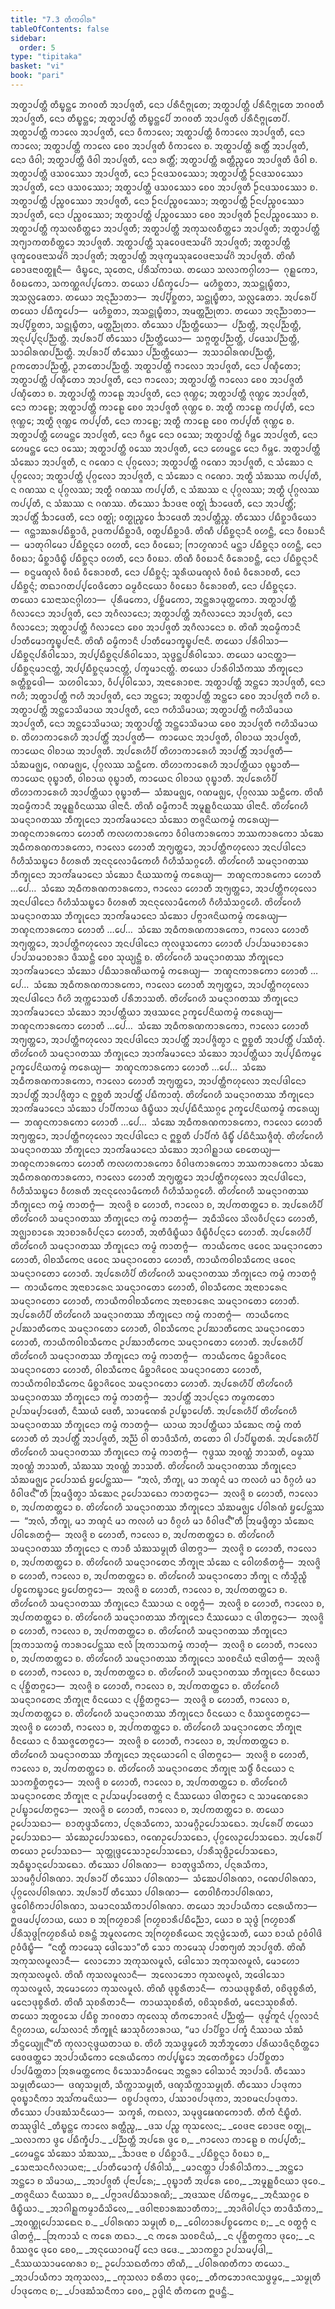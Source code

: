 ```yaml
---
title: "7.3 ᨲᩥᨠᩅᩤᩁ"
tableOfContents: false
sidebar:
  order: 5
type: "tipitaka"
basket: "vi"
book: "pari"
---
```



<DynamicBreadcrumb />

<Division number="323" book="pari">

<Paragraph number="1464" book="pari">
ᩋᨲ᩠ᨳᩣᨸᨲ᩠ᨲᩥ ᨲᩥᨭ᩠ᨮᨶ᩠ᨲᩮ ᨽᨣᩅᨲᩥ ᩋᩣᨸᨩ᩠ᨩᨲᩥ, ᨶᩮᩣ ᨸᩁᩥᨶᩥᨻ᩠ᨻᩩᨲᩮ; ᩋᨲ᩠ᨳᩣᨸᨲ᩠ᨲᩥ ᨸᩁᩥᨶᩥᨻ᩠ᨻᩩᨲᩮ ᨽᨣᩅᨲᩥ ᩋᩣᨸᨩ᩠ᨩᨲᩥ, ᨶᩮᩣ ᨲᩥᨭ᩠ᨮᨶ᩠ᨲᩮ; ᩋᨲ᩠ᨳᩣᨸᨲ᩠ᨲᩥ ᨲᩥᨭ᩠ᨮᨶ᩠ᨲᩮᨸᩥ ᨽᨣᩅᨲᩥ ᩋᩣᨸᨩ᩠ᨩᨲᩥ ᨸᩁᩥᨶᩥᨻ᩠ᨻᩩᨲᩮᨸᩥ. ᩋᨲ᩠ᨳᩣᨸᨲ᩠ᨲᩥ ᨠᩣᩃᩮ ᩋᩣᨸᨩ᩠ᨩᨲᩥ, ᨶᩮᩣ ᩅᩥᨠᩣᩃᩮ; ᩋᨲ᩠ᨳᩣᨸᨲ᩠ᨲᩥ ᩅᩥᨠᩣᩃᩮ ᩋᩣᨸᨩ᩠ᨩᨲᩥ, ᨶᩮᩣ ᨠᩣᩃᩮ; ᩋᨲ᩠ᨳᩣᨸᨲ᩠ᨲᩥ ᨠᩣᩃᩮ ᨧᩮᩅ ᩋᩣᨸᨩ᩠ᨩᨲᩥ ᩅᩥᨠᩣᩃᩮ ᨧ. ᩋᨲ᩠ᨳᩣᨸᨲ᩠ᨲᩥ ᩁᨲ᩠ᨲᩥᩴ ᩋᩣᨸᨩ᩠ᨩᨲᩥ, ᨶᩮᩣ ᨴᩥᩅᩤ; ᩋᨲ᩠ᨳᩣᨸᨲ᩠ᨲᩥ ᨴᩥᩅᩤ ᩋᩣᨸᨩ᩠ᨩᨲᩥ, ᨶᩮᩣ ᩁᨲ᩠ᨲᩥᩴ; ᩋᨲ᩠ᨳᩣᨸᨲ᩠ᨲᩥ ᩁᨲ᩠ᨲᩥᨬ᩠ᨧᩮᩅ ᩋᩣᨸᨩ᩠ᨩᨲᩥ ᨴᩥᩅᩤ ᨧ. ᩋᨲ᩠ᨳᩣᨸᨲ᩠ᨲᩥ ᨴᩈᩅᩔᩮᩣ ᩋᩣᨸᨩ᩠ᨩᨲᩥ, ᨶᩮᩣ ᩐᨶᨴᩈᩅᩔᩮᩣ; ᩋᨲ᩠ᨳᩣᨸᨲ᩠ᨲᩥ ᩐᨶᨴᩈᩅᩔᩮᩣ ᩋᩣᨸᨩ᩠ᨩᨲᩥ, ᨶᩮᩣ ᨴᩈᩅᩔᩮᩣ; ᩋᨲ᩠ᨳᩣᨸᨲ᩠ᨲᩥ ᨴᩈᩅᩔᩮᩣ ᨧᩮᩅ ᩋᩣᨸᨩ᩠ᨩᨲᩥ ᩐᨶᨴᩈᩅᩔᩮᩣ ᨧ. ᩋᨲ᩠ᨳᩣᨸᨲ᩠ᨲᩥ ᨸᨬ᩠ᨧᩅᩔᩮᩣ ᩋᩣᨸᨩ᩠ᨩᨲᩥ, ᨶᩮᩣ ᩐᨶᨸᨬ᩠ᨧᩅᩔᩮᩣ; ᩋᨲ᩠ᨳᩣᨸᨲ᩠ᨲᩥ ᩐᨶᨸᨬ᩠ᨧᩅᩔᩮᩣ ᩋᩣᨸᨩ᩠ᨩᨲᩥ, ᨶᩮᩣ ᨸᨬ᩠ᨧᩅᩔᩮᩣ; ᩋᨲ᩠ᨳᩣᨸᨲ᩠ᨲᩥ ᨸᨬ᩠ᨧᩅᩔᩮᩣ ᨧᩮᩅ ᩋᩣᨸᨩ᩠ᨩᨲᩥ ᩐᨶᨸᨬ᩠ᨧᩅᩔᩮᩣ ᨧ. ᩋᨲ᩠ᨳᩣᨸᨲ᩠ᨲᩥ ᨠᩩᩈᩃᨧᩥᨲ᩠ᨲᩮᩣ ᩋᩣᨸᨩ᩠ᨩᨲᩥ; ᩋᨲ᩠ᨳᩣᨸᨲ᩠ᨲᩥ ᩋᨠᩩᩈᩃᨧᩥᨲ᩠ᨲᩮᩣ ᩋᩣᨸᨩ᩠ᨩᨲᩥ; ᩋᨲ᩠ᨳᩣᨸᨲ᩠ᨲᩥ ᩋᨻ᩠ᨿᩣᨠᨲᨧᩥᨲ᩠ᨲᩮᩣ ᩋᩣᨸᨩ᩠ᨩᨲᩥ. ᩋᨲ᩠ᨳᩣᨸᨲ᩠ᨲᩥ ᩈᩩᨡᩅᩮᨴᨶᩣᩈᨾᩘᨣᩦ ᩋᩣᨸᨩ᩠ᨩᨲᩥ; ᩋᨲ᩠ᨳᩣᨸᨲ᩠ᨲᩥ ᨴᩩᨠ᩠ᨡᩅᩮᨴᨶᩣᩈᨾᩘᨣᩦ ᩋᩣᨸᨩ᩠ᨩᨲᩥ; ᩋᨲ᩠ᨳᩣᨸᨲ᩠ᨲᩥ ᩋᨴᩩᨠ᩠ᨡᨾᩈᩩᨡᩅᩮᨴᨶᩣᩈᨾᩘᨣᩦ ᩋᩣᨸᨩ᩠ᨩᨲᩥ. ᨲᩦᨱᩥ ᨧᩮᩣᨴᨶᩣᩅᨲ᩠ᨳᩪᨶᩥ—  ᨴᩥᨭ᩠ᨮᩮᨶ, ᩈᩩᨲᩮᨶ, ᨸᩁᩥᩈᩘᨠᩣᨿ. ᨲᨿᩮᩣ ᩈᩃᩣᨠᨣ᩠ᨣᩤᩉᩣ—  ᨣᩩᩊ᩠ᩉᨠᩮᩣ, ᩅᩥᩅᨭᨠᩮᩣ, ᩈᨠᨱ᩠ᨱᨩᨸ᩠ᨸᨠᩮᩣ. ᨲᨿᩮᩣ ᨸᨭᩥᨠ᩠ᨡᩮᨸᩣ—  ᨾᩉᩥᨧ᩠ᨨᨲᩣ, ᩋᩈᨶ᩠ᨲᩩᨭ᩠ᨮᩥᨲᩣ, ᩋᩈᩃᩖᩮᨡᨲᩣ. ᨲᨿᩮᩣ ᩋᨶᩩᨬ᩠ᨬᩣᨲᩣ—  ᩋᨸ᩠ᨸᩥᨧ᩠ᨨᨲᩣ, ᩈᨶ᩠ᨲᩩᨭ᩠ᨮᩥᨲᩣ, ᩈᩃᩖᩮᨡᨲᩣ. ᩋᨸᩁᩮᨸᩥ ᨲᨿᩮᩣ ᨸᨭᩥᨠ᩠ᨡᩮᨸᩣ—  ᨾᩉᩥᨧ᩠ᨨᨲᩣ, ᩋᩈᨶ᩠ᨲᩩᨭ᩠ᨮᩥᨲᩣ, ᩋᨾᨲ᩠ᨲᨬ᩠ᨬᩩᨲᩣ. ᨲᨿᩮᩣ ᩋᨶᩩᨬ᩠ᨬᩣᨲᩣ—  ᩋᨸ᩠ᨸᩥᨧ᩠ᨨᨲᩣ, ᩈᨶ᩠ᨲᩩᨭ᩠ᨮᩥᨲᩣ, ᨾᨲ᩠ᨲᨬ᩠ᨬᩩᨲᩣ. ᨲᩥᩔᩮᩣ ᨸᨬ᩠ᨬᨲ᩠ᨲᩥᨿᩮᩣ—  ᨸᨬ᩠ᨬᨲ᩠ᨲᩥ, ᩋᨶᩩᨸᨬ᩠ᨬᨲ᩠ᨲᩥ, ᩋᨶᩩᨸ᩠ᨸᨶ᩠ᨶᨸᨬ᩠ᨬᨲ᩠ᨲᩥ. ᩋᨸᩁᩣᨸᩥ ᨲᩥᩔᩮᩣ ᨸᨬ᩠ᨬᨲ᩠ᨲᩥᨿᩮᩣ—  ᩈᨻ᩠ᨻᨲ᩠ᨳᨸᨬ᩠ᨬᨲ᩠ᨲᩥ, ᨸᨴᩮᩈᨸᨬ᩠ᨬᨲ᩠ᨲᩥ, ᩈᩣᨵᩤᩁᨱᨸᨬ᩠ᨬᨲ᩠ᨲᩥ. ᩋᨸᩁᩣᨸᩥ ᨲᩥᩔᩮᩣ ᨸᨬ᩠ᨬᨲ᩠ᨲᩥᨿᩮᩣ—  ᩋᩈᩣᨵᩤᩁᨱᨸᨬ᩠ᨬᨲ᩠ᨲᩥ, ᩑᨠᨲᩮᩣᨸᨬ᩠ᨬᨲ᩠ᨲᩥ, ᩏᨽᨲᩮᩣᨸᨬ᩠ᨬᨲ᩠ᨲᩥ.
</Paragraph>

<Paragraph number="1465" book="pari">
ᩋᨲ᩠ᨳᩣᨸᨲ᩠ᨲᩥ ᨻᩣᩃᩮᩣ ᩋᩣᨸᨩ᩠ᨩᨲᩥ, ᨶᩮᩣ ᨸᨱ᩠ᨯᩥᨲᩮᩣ; ᩋᨲ᩠ᨳᩣᨸᨲ᩠ᨲᩥ ᨸᨱ᩠ᨯᩥᨲᩮᩣ ᩋᩣᨸᨩ᩠ᨩᨲᩥ, ᨶᩮᩣ ᨻᩣᩃᩮᩣ; ᩋᨲ᩠ᨳᩣᨸᨲ᩠ᨲᩥ ᨻᩣᩃᩮᩣ ᨧᩮᩅ ᩋᩣᨸᨩ᩠ᨩᨲᩥ ᨸᨱ᩠ᨯᩥᨲᩮᩣ ᨧ. ᩋᨲ᩠ᨳᩣᨸᨲ᩠ᨲᩥ ᨠᩣᩊᩮ ᩋᩣᨸᨩ᩠ᨩᨲᩥ, ᨶᩮᩣ ᨩᩩᨱ᩠ᩉᩮ; ᩋᨲ᩠ᨳᩣᨸᨲ᩠ᨲᩥ ᨩᩩᨱ᩠ᩉᩮ ᩋᩣᨸᨩ᩠ᨩᨲᩥ, ᨶᩮᩣ ᨠᩣᩊᩮ; ᩋᨲ᩠ᨳᩣᨸᨲ᩠ᨲᩥ ᨠᩣᩊᩮ ᨧᩮᩅ ᩋᩣᨸᨩ᩠ᨩᨲᩥ ᨩᩩᨱ᩠ᩉᩮ ᨧ. ᩋᨲ᩠ᨳᩥ ᨠᩣᩊᩮ ᨠᨸ᩠ᨸᨲᩥ, ᨶᩮᩣ ᨩᩩᨱ᩠ᩉᩮ; ᩋᨲ᩠ᨳᩥ ᨩᩩᨱ᩠ᩉᩮ ᨠᨸ᩠ᨸᨲᩥ, ᨶᩮᩣ ᨠᩣᩊᩮ; ᩋᨲ᩠ᨳᩥ ᨠᩣᩊᩮ ᨧᩮᩅ ᨠᨸ᩠ᨸᨲᩥ ᨩᩩᨱ᩠ᩉᩮ ᨧ. ᩋᨲ᩠ᨳᩣᨸᨲ᩠ᨲᩥ ᩉᩮᨾᨶ᩠ᨲᩮ ᩋᩣᨸᨩ᩠ᨩᨲᩥ, ᨶᩮᩣ ᨣᩥᨾ᩠ᩉᩮ ᨶᩮᩣ ᩅᩔᩮ; ᩋᨲ᩠ᨳᩣᨸᨲ᩠ᨲᩥ ᨣᩥᨾ᩠ᩉᩮ ᩋᩣᨸᨩ᩠ᨩᨲᩥ, ᨶᩮᩣ ᩉᩮᨾᨶ᩠ᨲᩮ ᨶᩮᩣ ᩅᩔᩮ; ᩋᨲ᩠ᨳᩣᨸᨲ᩠ᨲᩥ ᩅᩔᩮ ᩋᩣᨸᨩ᩠ᨩᨲᩥ, ᨶᩮᩣ ᩉᩮᨾᨶ᩠ᨲᩮ ᨶᩮᩣ ᨣᩥᨾ᩠ᩉᩮ. ᩋᨲ᩠ᨳᩣᨸᨲ᩠ᨲᩥ ᩈᩴᨥᩮᩣ ᩋᩣᨸᨩ᩠ᨩᨲᩥ, ᨶ ᨣᨱᩮᩣ ᨶ ᨸᩩᨣ᩠ᨣᩃᩮᩣ; ᩋᨲ᩠ᨳᩣᨸᨲ᩠ᨲᩥ ᨣᨱᩮᩣ ᩋᩣᨸᨩ᩠ᨩᨲᩥ, ᨶ ᩈᩴᨥᩮᩣ ᨶ ᨸᩩᨣ᩠ᨣᩃᩮᩣ; ᩋᨲ᩠ᨳᩣᨸᨲ᩠ᨲᩥ ᨸᩩᨣ᩠ᨣᩃᩮᩣ ᩋᩣᨸᨩ᩠ᨩᨲᩥ, ᨶ ᩈᩴᨥᩮᩣ ᨶ ᨣᨱᩮᩣ. ᩋᨲ᩠ᨳᩥ ᩈᩴᨥᩔ ᨠᨸ᩠ᨸᨲᩥ, ᨶ ᨣᨱᩔ ᨶ ᨸᩩᨣ᩠ᨣᩃᩔ; ᩋᨲ᩠ᨳᩥ ᨣᨱᩔ ᨠᨸ᩠ᨸᨲᩥ, ᨶ ᩈᩴᨥᩔ ᨶ ᨸᩩᨣ᩠ᨣᩃᩔ; ᩋᨲ᩠ᨳᩥ ᨸᩩᨣ᩠ᨣᩃᩔ ᨠᨸ᩠ᨸᨲᩥ, ᨶ ᩈᩴᨥᩔ ᨶ ᨣᨱᩔ. ᨲᩥᩔᩮᩣ ᨨᩣᨴᨶᩣ ᩅᨲ᩠ᨳᩩᩴ ᨨᩣᨴᩮᨲᩥ, ᨶᩮᩣ ᩋᩣᨸᨲ᩠ᨲᩥᩴ; ᩋᩣᨸᨲ᩠ᨲᩥᩴ ᨨᩣᨴᩮᨲᩥ, ᨶᩮᩣ ᩅᨲ᩠ᨳᩩᩴ; ᩅᨲ᩠ᨳᩩᨬ᩠ᨧᩮᩅ ᨨᩣᨴᩮᨲᩥ ᩋᩣᨸᨲ᩠ᨲᩥᨬ᩠ᨧ. ᨲᩥᩔᩮᩣ ᨸᨭᩥᨧ᩠ᨨᩣᨴᩥᨿᩮᩣ—  ᨩᨶ᩠ᨲᩣᨥᩁᨸᨭᩥᨧ᩠ᨨᩣᨴᩥ, ᩏᨴᨠᨸᨭᩥᨧ᩠ᨨᩣᨴᩥ, ᩅᨲ᩠ᨳᨸᨭᩥᨧ᩠ᨨᩣᨴᩥ. ᨲᩦᨱᩥ ᨸᨭᩥᨧ᩠ᨨᨶ᩠ᨶᩣᨶᩥ ᩅᩉᨶ᩠ᨲᩥ, ᨶᩮᩣ ᩅᩥᩅᨭᩣᨶᩥ—  ᨾᩣᨲᩩᨣᩤᨾᩮᩣ ᨸᨭᩥᨧ᩠ᨨᨶ᩠ᨶᩮᩣ ᩅᩉᨲᩥ, ᨶᩮᩣ ᩅᩥᩅᨭᩮᩣ; ᨻᩕᩣᩉ᩠ᨾᨱᩣᨶᩴ ᨾᨶ᩠ᨲᩣ ᨸᨭᩥᨧ᩠ᨨᨶ᩠ᨶᩣ ᩅᩉᨶ᩠ᨲᩥ, ᨶᩮᩣ ᩅᩥᩅᨭᩣ; ᨾᩥᨧ᩠ᨨᩣᨴᩥᨭ᩠ᨮᩥ ᨸᨭᩥᨧ᩠ᨨᨶ᩠ᨶᩣ ᩅᩉᨲᩥ, ᨶᩮᩣ ᩅᩥᩅᨭᩣ. ᨲᩦᨱᩥ ᩅᩥᩅᨭᩣᨶᩥ ᩅᩥᩁᩮᩣᨧᨶ᩠ᨲᩥ, ᨶᩮᩣ ᨸᨭᩥᨧ᩠ᨨᨶ᩠ᨶᩣᨶᩥ—  ᨧᨶ᩠ᨴᨾᨱ᩠ᨯᩃᩴ ᩅᩥᩅᨭᩴ ᩅᩥᩁᩮᩣᨧᨲᩥ, ᨶᩮᩣ ᨸᨭᩥᨧ᩠ᨨᨶ᩠ᨶᩴ; ᩈᩪᩁᩥᨿᨾᨱ᩠ᨯᩃᩴ ᩅᩥᩅᨭᩴ ᩅᩥᩁᩮᩣᨧᨲᩥ, ᨶᩮᩣ ᨸᨭᩥᨧ᩠ᨨᨶ᩠ᨶᩴ; ᨲᨳᩣᨣᨲᨸ᩠ᨸᩅᩮᨴᩥᨲᩮᩣ ᨵᨾ᩠ᨾᩅᩥᨶᨿᩮᩣ ᩅᩥᩅᨭᩮᩣ ᩅᩥᩁᩮᩣᨧᨲᩥ, ᨶᩮᩣ ᨸᨭᩥᨧ᩠ᨨᨶ᩠ᨶᩮᩣ. ᨲᨿᩮᩣ ᩈᩮᨶᩣᩈᨶᨣ᩠ᨣᩤᩉᩣ—  ᨸᩩᩁᩥᨾᨠᩮᩣ, ᨸᨧ᩠ᨨᩥᨾᨠᩮᩣ, ᩋᨶ᩠ᨲᩁᩣᨾᩩᨲ᩠ᨲᨠᩮᩣ. ᩋᨲ᩠ᨳᩣᨸᨲ᩠ᨲᩥ ᨣᩥᩃᩣᨶᩮᩣ ᩋᩣᨸᨩ᩠ᨩᨲᩥ, ᨶᩮᩣ ᩋᨣᩥᩃᩣᨶᩮᩣ; ᩋᨲ᩠ᨳᩣᨸᨲ᩠ᨲᩥ ᩋᨣᩥᩃᩣᨶᩮᩣ ᩋᩣᨸᨩ᩠ᨩᨲᩥ, ᨶᩮᩣ ᨣᩥᩃᩣᨶᩮᩣ; ᩋᨲ᩠ᨳᩣᨸᨲ᩠ᨲᩥ ᨣᩥᩃᩣᨶᩮᩣ ᨧᩮᩅ ᩋᩣᨸᨩ᩠ᨩᨲᩥ ᩋᨣᩥᩃᩣᨶᩮᩣ ᨧ.
</Paragraph>

<Paragraph number="1466" book="pari">
ᨲᩦᨱᩥ ᩋᨵᨾ᩠ᨾᩥᨠᩣᨶᩥ ᨸᩣᨲᩥᨾᩮᩣᨠ᩠ᨡᨭ᩠ᨮᨸᨶᩣᨶᩥ. ᨲᩦᨱᩥ ᨵᨾ᩠ᨾᩥᨠᩣᨶᩥ ᨸᩣᨲᩥᨾᩮᩣᨠ᩠ᨡᨭ᩠ᨮᨸᨶᩣᨶᩥ. ᨲᨿᩮᩣ ᨸᩁᩥᩅᩤᩈᩣ—  ᨸᨭᩥᨧ᩠ᨨᨶ᩠ᨶᨸᩁᩥᩅᩤᩈᩮᩣ, ᩋᨸ᩠ᨸᨭᩥᨧ᩠ᨨᨶ᩠ᨶᨸᩁᩥᩅᩤᩈᩮᩣ, ᩈᩩᨴ᩠ᨵᨶ᩠ᨲᨸᩁᩥᩅᩤᩈᩮᩣ. ᨲᨿᩮᩣ ᨾᩣᨶᨲ᩠ᨲᩣ—  ᨸᨭᩥᨧ᩠ᨨᨶ᩠ᨶᨾᩣᨶᨲ᩠ᨲᩴ, ᩋᨸ᩠ᨸᨭᩥᨧ᩠ᨨᨶ᩠ᨶᨾᩣᨶᨲ᩠ᨲᩴ, ᨸᨠ᩠ᨡᨾᩣᨶᨲ᩠ᨲᩴ. ᨲᨿᩮᩣ ᨸᩣᩁᩥᩅᩤᩈᩥᨠᩔ ᨽᩥᨠ᩠ᨡᩩᨶᩮᩣ ᩁᨲ᩠ᨲᩥᨧ᩠ᨨᩮᨴᩤ—  ᩈᩉᩅᩤᩈᩮᩣ, ᩅᩥᨸ᩠ᨸᩅᩤᩈᩮᩣ, ᩋᨶᩣᩁᩮᩣᨧᨶᩣ. ᩋᨲ᩠ᨳᩣᨸᨲ᩠ᨲᩥ ᩋᨶ᩠ᨲᩮᩣ ᩋᩣᨸᨩ᩠ᨩᨲᩥ, ᨶᩮᩣ ᨻᩉᩥ; ᩋᨲ᩠ᨳᩣᨸᨲ᩠ᨲᩥ ᨻᩉᩥ ᩋᩣᨸᨩ᩠ᨩᨲᩥ, ᨶᩮᩣ ᩋᨶ᩠ᨲᩮᩣ; ᩋᨲ᩠ᨳᩣᨸᨲ᩠ᨲᩥ ᩋᨶ᩠ᨲᩮᩣ ᨧᩮᩅ ᩋᩣᨸᨩ᩠ᨩᨲᩥ ᨻᩉᩥ ᨧ. ᩋᨲ᩠ᨳᩣᨸᨲ᩠ᨲᩥ ᩋᨶ᩠ᨲᩮᩣᩈᩦᨾᩣᨿ ᩋᩣᨸᨩ᩠ᨩᨲᩥ, ᨶᩮᩣ ᨻᩉᩥᩈᩦᨾᩣᨿ; ᩋᨲ᩠ᨳᩣᨸᨲ᩠ᨲᩥ ᨻᩉᩥᩈᩦᨾᩣᨿ ᩋᩣᨸᨩ᩠ᨩᨲᩥ, ᨶᩮᩣ ᩋᨶ᩠ᨲᩮᩣᩈᩦᨾᩣᨿ; ᩋᨲ᩠ᨳᩣᨸᨲ᩠ᨲᩥ ᩋᨶ᩠ᨲᩮᩣᩈᩦᨾᩣᨿ ᨧᩮᩅ ᩋᩣᨸᨩ᩠ᨩᨲᩥ ᨻᩉᩥᩈᩦᨾᩣᨿ ᨧ. ᨲᩦᩉᩣᨠᩣᩁᩮᩉᩥ ᩋᩣᨸᨲ᩠ᨲᩥᩴ ᩋᩣᨸᨩ᩠ᨩᨲᩥ—  ᨠᩣᨿᩮᨶ ᩋᩣᨸᨩ᩠ᨩᨲᩥ, ᩅᩤᨧᩣᨿ ᩋᩣᨸᨩ᩠ᨩᨲᩥ, ᨠᩣᨿᩮᨶ ᩅᩤᨧᩣᨿ ᩋᩣᨸᨩ᩠ᨩᨲᩥ. ᩋᨸᩁᩮᩉᩥᨸᩥ ᨲᩦᩉᩣᨠᩣᩁᩮᩉᩥ ᩋᩣᨸᨲ᩠ᨲᩥᩴ ᩋᩣᨸᨩ᩠ᨩᨲᩥ—  ᩈᩴᨥᨾᨩ᩠ᨫᩮ, ᨣᨱᨾᨩ᩠ᨫᩮ, ᨸᩩᨣ᩠ᨣᩃᩔ ᩈᨶ᩠ᨲᩥᨠᩮ. ᨲᩦᩉᩣᨠᩣᩁᩮᩉᩥ ᩋᩣᨸᨲ᩠ᨲᩥᨿᩣ ᩅᩩᨭ᩠ᨮᩣᨲᩥ—  ᨠᩣᨿᩮᨶ ᩅᩩᨭ᩠ᨮᩣᨲᩥ, ᩅᩤᨧᩣᨿ ᩅᩩᨭ᩠ᨮᩣᨲᩥ, ᨠᩣᨿᩮᨶ ᩅᩤᨧᩣᨿ ᩅᩩᨭ᩠ᨮᩣᨲᩥ. ᩋᨸᩁᩮᩉᩥᨸᩥ ᨲᩦᩉᩣᨠᩣᩁᩮᩉᩥ ᩋᩣᨸᨲ᩠ᨲᩥᨿᩣ ᩅᩩᨭ᩠ᨮᩣᨲᩥ—  ᩈᩴᨥᨾᨩ᩠ᨫᩮ, ᨣᨱᨾᨩ᩠ᨫᩮ, ᨸᩩᨣ᩠ᨣᩃᩔ ᩈᨶ᩠ᨲᩥᨠᩮ. ᨲᩦᨱᩥ ᩋᨵᨾ᩠ᨾᩥᨠᩣᨶᩥ ᩋᨾᩪᩊ᩠ᩉᩅᩥᨶᨿᩔ ᨴᩤᨶᩣᨶᩥ. ᨲᩦᨱᩥ ᨵᨾ᩠ᨾᩥᨠᩣᨶᩥ ᩋᨾᩪᩊ᩠ᩉᩅᩥᨶᨿᩔ ᨴᩤᨶᩣᨶᩥ.
</Paragraph>

<Paragraph number="1467" book="pari">
ᨲᩦᩉᩘᨣᩮᩉᩥ ᩈᨾᨶ᩠ᨶᩣᨣᨲᩔ ᨽᩥᨠ᩠ᨡᩩᨶᩮᩣ ᩋᩣᨠᩘᨡᨾᩣᨶᩮᩣ ᩈᩴᨥᩮᩣ ᨲᨩ᩠ᨩᨶᩦᨿᨠᨾ᩠ᨾᩴ ᨠᩁᩮᨿ᩠ᨿ—  ᨽᨱ᩠ᨯᨶᨠᩣᩁᨠᩮᩣ ᩉᩮᩣᨲᩥ ᨠᩃᩉᨠᩣᩁᨠᩮᩣ ᩅᩥᩅᩤᨴᨠᩣᩁᨠᩮᩣ ᨽᩔᨠᩣᩁᨠᩮᩣ ᩈᩴᨥᩮ ᩋᨵᩥᨠᩁᨱᨠᩣᩁᨠᩮᩣ, ᨻᩣᩃᩮᩣ ᩉᩮᩣᨲᩥ ᩋᨻ᩠ᨿᨲ᩠ᨲᩮᩣ, ᩋᩣᨸᨲ᩠ᨲᩥᨻᩉᩩᩃᩮᩣ ᩋᨶᨸᨴᩤᨶᩮᩣ ᨣᩥᩉᩥᩈᩴᩈᨭ᩠ᨮᩮᩣ ᩅᩥᩉᩁᨲᩥ ᩋᨶᨶᩩᩃᩮᩣᨾᩥᨠᩮᩉᩥ ᨣᩥᩉᩥᩈᩴᩈᨣ᩠ᨣᩮᩉᩥ. ᨲᩦᩉᩘᨣᩮᩉᩥ ᩈᨾᨶ᩠ᨶᩣᨣᨲᩔ ᨽᩥᨠ᩠ᨡᩩᨶᩮᩣ ᩋᩣᨠᩘᨡᨾᩣᨶᩮᩣ ᩈᩴᨥᩮᩣ ᨶᩥᨿᩔᨠᨾ᩠ᨾᩴ ᨠᩁᩮᨿ᩠ᨿ—  ᨽᨱ᩠ᨯᨶᨠᩣᩁᨠᩮᩣ ᩉᩮᩣᨲᩥ …ᨸᩮ…  ᩈᩴᨥᩮ ᩋᨵᩥᨠᩁᨱᨠᩣᩁᨠᩮᩣ, ᨻᩣᩃᩮᩣ ᩉᩮᩣᨲᩥ ᩋᨻ᩠ᨿᨲ᩠ᨲᩮᩣ, ᩋᩣᨸᨲ᩠ᨲᩥᨻᩉᩩᩃᩮᩣ ᩋᨶᨸᨴᩤᨶᩮᩣ ᨣᩥᩉᩥᩈᩴᩈᨭ᩠ᨮᩮᩣ ᩅᩥᩉᩁᨲᩥ ᩋᨶᨶᩩᩃᩮᩣᨾᩥᨠᩮᩉᩥ ᨣᩥᩉᩥᩈᩴᩈᨣ᩠ᨣᩮᩉᩥ. ᨲᩦᩉᩘᨣᩮᩉᩥ ᩈᨾᨶ᩠ᨶᩣᨣᨲᩔ ᨽᩥᨠ᩠ᨡᩩᨶᩮᩣ ᩋᩣᨠᩘᨡᨾᩣᨶᩮᩣ ᩈᩴᨥᩮᩣ ᨸᨻ᩠ᨻᩣᨩᨶᩦᨿᨠᨾ᩠ᨾᩴ ᨠᩁᩮᨿ᩠ᨿ—  ᨽᨱ᩠ᨯᨶᨠᩣᩁᨠᩮᩣ ᩉᩮᩣᨲᩥ …ᨸᩮ…  ᩈᩴᨥᩮ ᩋᨵᩥᨠᩁᨱᨠᩣᩁᨠᩮᩣ, ᨻᩣᩃᩮᩣ ᩉᩮᩣᨲᩥ ᩋᨻ᩠ᨿᨲ᩠ᨲᩮᩣ, ᩋᩣᨸᨲ᩠ᨲᩥᨻᩉᩩᩃᩮᩣ ᩋᨶᨸᨴᩤᨶᩮᩣ ᨠᩩᩃᨴᩪᩈᨠᩮᩣ ᩉᩮᩣᨲᩥ ᨸᩣᨸᩈᨾᩣᨧᩣᩁᩮᩣ ᨸᩣᨸᩈᨾᩣᨧᩣᩁᩣ ᨴᩥᩔᨶ᩠ᨲᩥ ᨧᩮᩅ ᩈᩩᨿ᩠ᨿᨶ᩠ᨲᩥ ᨧ. ᨲᩦᩉᩘᨣᩮᩉᩥ ᩈᨾᨶ᩠ᨶᩣᨣᨲᩔ ᨽᩥᨠ᩠ᨡᩩᨶᩮᩣ ᩋᩣᨠᩘᨡᨾᩣᨶᩮᩣ ᩈᩴᨥᩮᩣ ᨸᨭᩥᩈᩣᩁᨱᩦᨿᨠᨾ᩠ᨾᩴ ᨠᩁᩮᨿ᩠ᨿ—  ᨽᨱ᩠ᨯᨶᨠᩣᩁᨠᩮᩣ ᩉᩮᩣᨲᩥ …ᨸᩮ…  ᩈᩴᨥᩮ ᩋᨵᩥᨠᩁᨱᨠᩣᩁᨠᩮᩣ, ᨻᩣᩃᩮᩣ ᩉᩮᩣᨲᩥ ᩋᨻ᩠ᨿᨲ᩠ᨲᩮᩣ, ᩋᩣᨸᨲ᩠ᨲᩥᨻᩉᩩᩃᩮᩣ ᩋᨶᨸᨴᩤᨶᩮᩣ ᨣᩥᩉᩦ ᩋᨠ᩠ᨠᩮᩣᩈᨲᩥ ᨸᩁᩥᨽᩣᩈᨲᩥ. ᨲᩦᩉᩘᨣᩮᩉᩥ ᩈᨾᨶ᩠ᨶᩣᨣᨲᩔ ᨽᩥᨠ᩠ᨡᩩᨶᩮᩣ ᩋᩣᨠᩘᨡᨾᩣᨶᩮᩣ ᩈᩴᨥᩮᩣ ᩋᩣᨸᨲ᩠ᨲᩥᨿᩣ ᩋᨴᩔᨶᩮ ᩏᨠ᩠ᨡᩮᨸᨶᩦᨿᨠᨾ᩠ᨾᩴ ᨠᩁᩮᨿ᩠ᨿ—  ᨽᨱ᩠ᨯᨶᨠᩣᩁᨠᩮᩣ ᩉᩮᩣᨲᩥ …ᨸᩮ…  ᩈᩴᨥᩮ ᩋᨵᩥᨠᩁᨱᨠᩣᩁᨠᩮᩣ, ᨻᩣᩃᩮᩣ ᩉᩮᩣᨲᩥ ᩋᨻ᩠ᨿᨲ᩠ᨲᩮᩣ, ᩋᩣᨸᨲ᩠ᨲᩥᨻᩉᩩᩃᩮᩣ ᩋᨶᨸᨴᩤᨶᩮᩣ ᩋᩣᨸᨲ᩠ᨲᩥᩴ ᩋᩣᨸᨩ᩠ᨩᩥᨲ᩠ᩅᩣ ᨶ ᩍᨧ᩠ᨨᨲᩥ ᩋᩣᨸᨲ᩠ᨲᩥᩴ ᨸᩔᩥᨲᩩᩴ. ᨲᩦᩉᩘᨣᩮᩉᩥ ᩈᨾᨶ᩠ᨶᩣᨣᨲᩔ ᨽᩥᨠ᩠ᨡᩩᨶᩮᩣ ᩋᩣᨠᩘᨡᨾᩣᨶᩮᩣ ᩈᩴᨥᩮᩣ ᩋᩣᨸᨲ᩠ᨲᩥᨿᩣ ᩋᨸ᩠ᨸᨭᩥᨠᨾ᩠ᨾᩮ ᩏᨠ᩠ᨡᩮᨸᨶᩦᨿᨠᨾ᩠ᨾᩴ ᨠᩁᩮᨿ᩠ᨿ—  ᨽᨱ᩠ᨯᨶᨠᩣᩁᨠᩮᩣ ᩉᩮᩣᨲᩥ …ᨸᩮ…  ᩈᩴᨥᩮ ᩋᨵᩥᨠᩁᨱᨠᩣᩁᨠᩮᩣ, ᨻᩣᩃᩮᩣ ᩉᩮᩣᨲᩥ ᩋᨻ᩠ᨿᨲ᩠ᨲᩮᩣ, ᩋᩣᨸᨲ᩠ᨲᩥᨻᩉᩩᩃᩮᩣ ᩋᨶᨸᨴᩤᨶᩮᩣ ᩋᩣᨸᨲ᩠ᨲᩥᩴ ᩋᩣᨸᨩ᩠ᨩᩥᨲ᩠ᩅᩣ ᨶ ᩍᨧ᩠ᨨᨲᩥ ᩋᩣᨸᨲ᩠ᨲᩥᩴ ᨸᨭᩥᨠᩣᨲᩩᩴ. ᨲᩦᩉᩘᨣᩮᩉᩥ ᩈᨾᨶ᩠ᨶᩣᨣᨲᩔ ᨽᩥᨠ᩠ᨡᩩᨶᩮᩣ ᩋᩣᨠᩘᨡᨾᩣᨶᩮᩣ ᩈᩴᨥᩮᩣ ᨸᩣᨸᩥᨠᩣᨿ ᨴᩥᨭ᩠ᨮᩥᨿᩣ ᩋᨸ᩠ᨸᨭᩥᨶᩥᩔᨣ᩠ᨣᩮ ᩏᨠ᩠ᨡᩮᨸᨶᩦᨿᨠᨾ᩠ᨾᩴ ᨠᩁᩮᨿ᩠ᨿ—  ᨽᨱ᩠ᨯᨶᨠᩣᩁᨠᩮᩣ ᩉᩮᩣᨲᩥ …ᨸᩮ…  ᩈᩴᨥᩮ ᩋᨵᩥᨠᩁᨱᨠᩣᩁᨠᩮᩣ, ᨻᩣᩃᩮᩣ ᩉᩮᩣᨲᩥ ᩋᨻ᩠ᨿᨲ᩠ᨲᩮᩣ, ᩋᩣᨸᨲ᩠ᨲᩥᨻᩉᩩᩃᩮᩣ ᩋᨶᨸᨴᩤᨶᩮᩣ ᨶ ᩍᨧ᩠ᨨᨲᩥ ᨸᩣᨸᩥᨠᩴ ᨴᩥᨭ᩠ᨮᩥᩴ ᨸᨭᩥᨶᩥᩔᨩ᩠ᨩᩥᨲᩩᩴ.
</Paragraph>

<Paragraph number="1468" book="pari">
ᨲᩦᩉᩘᨣᩮᩉᩥ ᩈᨾᨶ᩠ᨶᩣᨣᨲᩔ ᨽᩥᨠ᩠ᨡᩩᨶᩮᩣ ᩋᩣᨠᩘᨡᨾᩣᨶᩮᩣ ᩈᩴᨥᩮᩣ ᩋᩣᨣᩤᩊ᩠ᩉᩣᨿ ᨧᩮᨲᩮᨿ᩠ᨿ—  ᨽᨱ᩠ᨯᨶᨠᩣᩁᨠᩮᩣ ᩉᩮᩣᨲᩥ ᨠᩃᩉᨠᩣᩁᨠᩮᩣ ᩅᩥᩅᩤᨴᨠᩣᩁᨠᩮᩣ ᨽᩔᨠᩣᩁᨠᩮᩣ ᩈᩴᨥᩮ ᩋᨵᩥᨠᩁᨱᨠᩣᩁᨠᩮᩣ, ᨻᩣᩃᩮᩣ ᩉᩮᩣᨲᩥ ᩋᨻ᩠ᨿᨲ᩠ᨲᩮᩣ ᩋᩣᨸᨲ᩠ᨲᩥᨻᩉᩩᩃᩮᩣ ᩋᨶᨸᨴᩤᨶᩮᩣ, ᨣᩥᩉᩥᩈᩴᩈᨭ᩠ᨮᩮᩣ ᩅᩥᩉᩁᨲᩥ ᩋᨶᨶᩩᩃᩮᩣᨾᩥᨠᩮᩉᩥ ᨣᩥᩉᩥᩈᩴᩈᨣ᩠ᨣᩮᩉᩥ. ᨲᩦᩉᩘᨣᩮᩉᩥ ᩈᨾᨶ᩠ᨶᩣᨣᨲᩔ ᨽᩥᨠ᩠ᨡᩩᨶᩮᩣ ᨠᨾ᩠ᨾᩴ ᨠᩣᨲᨻ᩠ᨻᩴ—  ᩋᩃᨩ᩠ᨩᩦ ᨧ ᩉᩮᩣᨲᩥ, ᨻᩣᩃᩮᩣ ᨧ, ᩋᨸᨠᨲᨲ᩠ᨲᩮᩣ ᨧ. ᩋᨸᩁᩮᩉᩥᨸᩥ ᨲᩦᩉᩘᨣᩮᩉᩥ ᩈᨾᨶ᩠ᨶᩣᨣᨲᩔ ᨽᩥᨠ᩠ᨡᩩᨶᩮᩣ ᨠᨾ᩠ᨾᩴ ᨠᩣᨲᨻ᩠ᨻᩴ—  ᩋᨵᩥᩈᩦᩃᩮ ᩈᩦᩃᩅᩥᨸᨶ᩠ᨶᩮᩣ ᩉᩮᩣᨲᩥ, ᩋᨩ᩠ᨫᩣᨧᩣᩁᩮ ᩋᩣᨧᩣᩁᩅᩥᨸᨶ᩠ᨶᩮᩣ ᩉᩮᩣᨲᩥ, ᩋᨲᩥᨴᩥᨭ᩠ᨮᩥᨿᩣ ᨴᩥᨭ᩠ᨮᩥᩅᩥᨸᨶ᩠ᨶᩮᩣ ᩉᩮᩣᨲᩥ. ᩋᨸᩁᩮᩉᩥᨸᩥ ᨲᩦᩉᩘᨣᩮᩉᩥ ᩈᨾᨶ᩠ᨶᩣᨣᨲᩔ ᨽᩥᨠ᩠ᨡᩩᨶᩮᩣ ᨠᨾ᩠ᨾᩴ ᨠᩣᨲᨻ᩠ᨻᩴ—  ᨠᩣᨿᩥᨠᩮᨶ ᨴᩅᩮᨶ ᩈᨾᨶ᩠ᨶᩣᨣᨲᩮᩣ ᩉᩮᩣᨲᩥ, ᩅᩤᨧᩈᩥᨠᩮᨶ ᨴᩅᩮᨶ ᩈᨾᨶ᩠ᨶᩣᨣᨲᩮᩣ ᩉᩮᩣᨲᩥ, ᨠᩣᨿᩥᨠᩅᩤᨧᩈᩥᨠᩮᨶ ᨴᩅᩮᨶ ᩈᨾᨶ᩠ᨶᩣᨣᨲᩮᩣ ᩉᩮᩣᨲᩥ. ᩋᨸᩁᩮᩉᩥᨸᩥ ᨲᩦᩉᩘᨣᩮᩉᩥ ᩈᨾᨶ᩠ᨶᩣᨣᨲᩔ ᨽᩥᨠ᩠ᨡᩩᨶᩮᩣ ᨠᨾ᩠ᨾᩴ ᨠᩣᨲᨻ᩠ᨻᩴ—  ᨠᩣᨿᩥᨠᩮᨶ ᩋᨶᩣᨧᩣᩁᩮᨶ ᩈᨾᨶ᩠ᨶᩣᨣᨲᩮᩣ ᩉᩮᩣᨲᩥ, ᩅᩤᨧᩈᩥᨠᩮᨶ ᩋᨶᩣᨧᩣᩁᩮᨶ ᩈᨾᨶ᩠ᨶᩣᨣᨲᩮᩣ ᩉᩮᩣᨲᩥ, ᨠᩣᨿᩥᨠᩅᩤᨧᩈᩥᨠᩮᨶ ᩋᨶᩣᨧᩣᩁᩮᨶ ᩈᨾᨶ᩠ᨶᩣᨣᨲᩮᩣ ᩉᩮᩣᨲᩥ. ᩋᨸᩁᩮᩉᩥᨸᩥ ᨲᩦᩉᩘᨣᩮᩉᩥ ᩈᨾᨶ᩠ᨶᩣᨣᨲᩔ ᨽᩥᨠ᩠ᨡᩩᨶᩮᩣ ᨠᨾ᩠ᨾᩴ ᨠᩣᨲᨻ᩠ᨻᩴ—  ᨠᩣᨿᩥᨠᩮᨶ ᩏᨸᨥᩣᨲᩥᨠᩮᨶ ᩈᨾᨶ᩠ᨶᩣᨣᨲᩮᩣ ᩉᩮᩣᨲᩥ, ᩅᩤᨧᩈᩥᨠᩮᨶ ᩏᨸᨥᩣᨲᩥᨠᩮᨶ ᩈᨾᨶ᩠ᨶᩣᨣᨲᩮᩣ ᩉᩮᩣᨲᩥ, ᨠᩣᨿᩥᨠᩅᩤᨧᩈᩥᨠᩮᨶ ᩏᨸᨥᩣᨲᩥᨠᩮᨶ ᩈᨾᨶ᩠ᨶᩣᨣᨲᩮᩣ ᩉᩮᩣᨲᩥ. ᩋᨸᩁᩮᩉᩥᨸᩥ ᨲᩦᩉᩘᨣᩮᩉᩥ ᩈᨾᨶ᩠ᨶᩣᨣᨲᩔ ᨽᩥᨠ᩠ᨡᩩᨶᩮᩣ ᨠᨾ᩠ᨾᩴ ᨠᩣᨲᨻ᩠ᨻᩴ—  ᨠᩣᨿᩥᨠᩮᨶ ᨾᩥᨧ᩠ᨨᩣᨩᩦᩅᩮᨶ ᩈᨾᨶ᩠ᨶᩣᨣᨲᩮᩣ ᩉᩮᩣᨲᩥ, ᩅᩤᨧᩈᩥᨠᩮᨶ ᨾᩥᨧ᩠ᨨᩣᨩᩦᩅᩮᨶ ᩈᨾᨶ᩠ᨶᩣᨣᨲᩮᩣ ᩉᩮᩣᨲᩥ, ᨠᩣᨿᩥᨠᩅᩤᨧᩈᩥᨠᩮᨶ ᨾᩥᨧ᩠ᨨᩣᨩᩦᩅᩮᨶ ᩈᨾᨶ᩠ᨶᩣᨣᨲᩮᩣ ᩉᩮᩣᨲᩥ. ᩋᨸᩁᩮᩉᩥᨸᩥ ᨲᩦᩉᩘᨣᩮᩉᩥ ᩈᨾᨶ᩠ᨶᩣᨣᨲᩔ ᨽᩥᨠ᩠ᨡᩩᨶᩮᩣ ᨠᨾ᩠ᨾᩴ ᨠᩣᨲᨻ᩠ᨻᩴ—  ᩋᩣᨸᨲ᩠ᨲᩥᩴ ᩋᩣᨸᨶ᩠ᨶᩮᩣ ᨠᨾ᩠ᨾᨠᨲᩮᩣ ᩏᨸᩈᨾ᩠ᨸᩣᨴᩮᨲᩥ, ᨶᩥᩔᨿᩴ ᨴᩮᨲᩥ, ᩈᩣᨾᨱᩮᩁᩴ ᩏᨸᨭ᩠ᨮᩣᨸᩮᨲᩥ. ᩋᨸᩁᩮᩉᩥᨸᩥ ᨲᩦᩉᩘᨣᩮᩉᩥ ᩈᨾᨶ᩠ᨶᩣᨣᨲᩔ ᨽᩥᨠ᩠ᨡᩩᨶᩮᩣ ᨠᨾ᩠ᨾᩴ ᨠᩣᨲᨻ᩠ᨻᩴ—  ᨿᩣᨿ ᩋᩣᨸᨲ᩠ᨲᩥᨿᩣ ᩈᩴᨥᩮᨶ ᨠᨾ᩠ᨾᩴ ᨠᨲᩴ ᩉᩮᩣᨲᩥ ᨲᩴ ᩋᩣᨸᨲ᩠ᨲᩥᩴ ᩋᩣᨸᨩ᩠ᨩᨲᩥ, ᩋᨬ᩠ᨬᩴ ᩅᩤ ᨲᩣᨴᩥᩈᩥᨠᩴ, ᨲᨲᩮᩣ ᩅᩤ ᨸᩣᨸᩥᨭ᩠ᨮᨲᩁᩴ. ᩋᨸᩁᩮᩉᩥᨸᩥ ᨲᩦᩉᩘᨣᩮᩉᩥ ᩈᨾᨶ᩠ᨶᩣᨣᨲᩔ ᨽᩥᨠ᩠ᨡᩩᨶᩮᩣ ᨠᨾ᩠ᨾᩴ ᨠᩣᨲᨻ᩠ᨻᩴ—  ᨻᩩᨴ᩠ᨵᩔ ᩋᩅᨱ᩠ᨱᩴ ᨽᩣᩈᨲᩥ, ᨵᨾ᩠ᨾᩔ ᩋᩅᨱ᩠ᨱᩴ ᨽᩣᩈᨲᩥ, ᩈᩴᨥᩔ ᩋᩅᨱ᩠ᨱᩴ ᨽᩣᩈᨲᩥ.
</Paragraph>

<Paragraph number="1469" book="pari">
ᨲᩦᩉᩘᨣᩮᩉᩥ ᩈᨾᨶ᩠ᨶᩣᨣᨲᩔ ᨽᩥᨠ᩠ᨡᩩᨶᩮᩣ ᩈᩴᨥᨾᨩ᩠ᨫᩮ ᩏᨸᩮᩣᩈᨳᩴ ᨮᨸᩮᨶ᩠ᨲᩔ—  “ᩋᩃᩴ, ᨽᩥᨠ᩠ᨡᩩ, ᨾᩣ ᨽᨱ᩠ᨯᨶᩴ ᨾᩣ ᨠᩃᩉᩴ ᨾᩣ ᩅᩥᨣ᩠ᨣᩉᩴ ᨾᩣ ᩅᩥᩅᩤᨴᨶ᩺”ᨲᩥ ᩒᨾᨴ᩠ᨴᩥᨲ᩠ᩅᩣ ᩈᩴᨥᩮᨶ ᩏᨸᩮᩣᩈᨳᩮᩣ ᨠᩣᨲᨻ᩠ᨻᩮᩣ—  ᩋᩃᨩ᩠ᨩᩦ ᨧ ᩉᩮᩣᨲᩥ, ᨻᩣᩃᩮᩣ ᨧ, ᩋᨸᨠᨲᨲ᩠ᨲᩮᩣ ᨧ. ᨲᩦᩉᩘᨣᩮᩉᩥ ᩈᨾᨶ᩠ᨶᩣᨣᨲᩔ ᨽᩥᨠ᩠ᨡᩩᨶᩮᩣ ᩈᩴᨥᨾᨩ᩠ᨫᩮ ᨸᩅᩤᩁᨱᩴ ᨮᨸᩮᨶ᩠ᨲᩔ—  “ᩋᩃᩴ, ᨽᩥᨠ᩠ᨡᩩ, ᨾᩣ ᨽᨱ᩠ᨯᨶᩴ ᨾᩣ ᨠᩃᩉᩴ ᨾᩣ ᩅᩥᨣ᩠ᨣᩉᩴ ᨾᩣ ᩅᩥᩅᩤᨴᨶ᩺”ᨲᩥ ᩒᨾᨴ᩠ᨴᩥᨲ᩠ᩅᩣ ᩈᩴᨥᩮᨶ ᨸᩅᩤᩁᩮᨲᨻ᩠ᨻᩴ—  ᩋᩃᨩ᩠ᨩᩦ ᨧ ᩉᩮᩣᨲᩥ, ᨻᩣᩃᩮᩣ ᨧ, ᩋᨸᨠᨲᨲ᩠ᨲᩮᩣ ᨧ. ᨲᩦᩉᩘᨣᩮᩉᩥ ᩈᨾᨶ᩠ᨶᩣᨣᨲᩔ ᨽᩥᨠ᩠ᨡᩩᨶᩮᩣ ᨶ ᨠᩣᨧᩥ ᩈᩴᨥᩈᨾ᩠ᨾᩩᨲᩥ ᨴᩤᨲᨻ᩠ᨻᩣ—  ᩋᩃᨩ᩠ᨩᩦ ᨧ ᩉᩮᩣᨲᩥ, ᨻᩣᩃᩮᩣ ᨧ, ᩋᨸᨠᨲᨲ᩠ᨲᩮᩣ ᨧ. ᨲᩦᩉᩘᨣᩮᩉᩥ ᩈᨾᨶ᩠ᨶᩣᨣᨲᩮᨶ ᨽᩥᨠ᩠ᨡᩩᨶᩣ ᩈᩴᨥᩮ ᨶ ᩅᩮᩤᩉᩁᩥᨲᨻ᩠ᨻᩴ—  ᩋᩃᨩ᩠ᨩᩦ ᨧ ᩉᩮᩣᨲᩥ, ᨻᩣᩃᩮᩣ ᨧ, ᩋᨸᨠᨲᨲ᩠ᨲᩮᩣ ᨧ. ᨲᩦᩉᩘᨣᩮᩉᩥ ᩈᨾᨶ᩠ᨶᩣᨣᨲᩮᩣ ᨽᩥᨠ᩠ᨡᩩ ᨶ ᨠᩥᩈ᩠ᨾᩥᨬ᩠ᨧᩥ ᨸᨧ᩠ᨧᩮᨠᨭ᩠ᨮᩣᨶᩮ ᨮᨸᩮᨲᨻ᩠ᨻᩮᩣ—  ᩋᩃᨩ᩠ᨩᩦ ᨧ ᩉᩮᩣᨲᩥ, ᨻᩣᩃᩮᩣ ᨧ, ᩋᨸᨠᨲᨲ᩠ᨲᩮᩣ ᨧ. ᨲᩦᩉᩘᨣᩮᩉᩥ ᩈᨾᨶ᩠ᨶᩣᨣᨲᩔ ᨽᩥᨠ᩠ᨡᩩᨶᩮᩣ ᨶᩥᩔᩣᨿ ᨶ ᩅᨲ᩠ᨳᨻ᩠ᨻᩴ—  ᩋᩃᨩ᩠ᨩᩦ ᨧ ᩉᩮᩣᨲᩥ, ᨻᩣᩃᩮᩣ ᨧ, ᩋᨸᨠᨲᨲ᩠ᨲᩮᩣ ᨧ. ᨲᩦᩉᩘᨣᩮᩉᩥ ᩈᨾᨶ᩠ᨶᩣᨣᨲᩔ ᨽᩥᨠ᩠ᨡᩩᨶᩮᩣ ᨶᩥᩔᨿᩮᩣ ᨶ ᨴᩤᨲᨻ᩠ᨻᩮᩣ—  ᩋᩃᨩ᩠ᨩᩦ ᨧ ᩉᩮᩣᨲᩥ, ᨻᩣᩃᩮᩣ ᨧ, ᩋᨸᨠᨲᨲ᩠ᨲᩮᩣ ᨧ. ᨲᩦᩉᩘᨣᩮᩉᩥ ᩈᨾᨶ᩠ᨶᩣᨣᨲᩔ ᨽᩥᨠ᩠ᨡᩩᨶᩮᩣ ᩒᨠᩣᩈᨠᨾ᩠ᨾᩴ ᨠᩣᩁᩣᨸᩮᨶ᩠ᨲᩔ ᨶᩣᩃᩴ ᩒᨠᩣᩈᨠᨾ᩠ᨾᩴ ᨠᩣᨲᩩᩴ—  ᩋᩃᨩ᩠ᨩᩦ ᨧ ᩉᩮᩣᨲᩥ, ᨻᩣᩃᩮᩣ ᨧ, ᩋᨸᨠᨲᨲ᩠ᨲᩮᩣ ᨧ. ᨲᩦᩉᩘᨣᩮᩉᩥ ᩈᨾᨶ᩠ᨶᩣᨣᨲᩔ ᨽᩥᨠ᩠ᨡᩩᨶᩮᩣ ᩈᩅᨧᨶᩦᨿᩴ ᨶᩣᨴᩤᨲᨻ᩠ᨻᩴ—  ᩋᩃᨩ᩠ᨩᩦ ᨧ ᩉᩮᩣᨲᩥ, ᨻᩣᩃᩮᩣ ᨧ, ᩋᨸᨠᨲᨲ᩠ᨲᩮᩣ ᨧ. ᨲᩦᩉᩘᨣᩮᩉᩥ ᩈᨾᨶ᩠ᨶᩣᨣᨲᩔ ᨽᩥᨠ᩠ᨡᩩᨶᩮᩣ ᩅᩥᨶᨿᩮᩣ ᨶ ᨸᩩᨧ᩠ᨨᩥᨲᨻ᩠ᨻᩮᩣ—  ᩋᩃᨩ᩠ᨩᩦ ᨧ ᩉᩮᩣᨲᩥ, ᨻᩣᩃᩮᩣ ᨧ, ᩋᨸᨠᨲᨲ᩠ᨲᩮᩣ ᨧ. ᨲᩦᩉᩘᨣᩮᩉᩥ ᩈᨾᨶ᩠ᨶᩣᨣᨲᩮᨶ ᨽᩥᨠ᩠ᨡᩩᨶᩣ ᩅᩥᨶᨿᩮᩣ ᨶ ᨸᩩᨧ᩠ᨨᩥᨲᨻ᩠ᨻᩮᩣ—  ᩋᩃᨩ᩠ᨩᩦ ᨧ ᩉᩮᩣᨲᩥ, ᨻᩣᩃᩮᩣ ᨧ, ᩋᨸᨠᨲᨲ᩠ᨲᩮᩣ ᨧ. ᨲᩦᩉᩘᨣᩮᩉᩥ ᩈᨾᨶ᩠ᨶᩣᨣᨲᩔ ᨽᩥᨠ᩠ᨡᩩᨶᩮᩣ ᩅᩥᨶᨿᩮᩣ ᨶ ᩅᩥᩔᨩ᩠ᨩᩮᨲᨻ᩠ᨻᩮᩣ—  ᩋᩃᨩ᩠ᨩᩦ ᨧ ᩉᩮᩣᨲᩥ, ᨻᩣᩃᩮᩣ ᨧ, ᩋᨸᨠᨲᨲ᩠ᨲᩮᩣ ᨧ. ᨲᩦᩉᩘᨣᩮᩉᩥ ᩈᨾᨶ᩠ᨶᩣᨣᨲᩮᨶ ᨽᩥᨠ᩠ᨡᩩᨶᩣ ᩅᩥᨶᨿᩮᩣ ᨶ ᩅᩥᩔᨩ᩠ᨩᩮᨲᨻ᩠ᨻᩮᩣ—  ᩋᩃᨩ᩠ᨩᩦ ᨧ ᩉᩮᩣᨲᩥ, ᨻᩣᩃᩮᩣ ᨧ, ᩋᨸᨠᨲᨲ᩠ᨲᩮᩣ ᨧ. ᨲᩦᩉᩘᨣᩮᩉᩥ ᩈᨾᨶ᩠ᨶᩣᨣᨲᩔ ᨽᩥᨠ᩠ᨡᩩᨶᩮᩣ ᩋᨶᩩᨿᩮᩣᨣᩮᩤ ᨶ ᨴᩤᨲᨻ᩠ᨻᩮᩣ—  ᩋᩃᨩ᩠ᨩᩦ ᨧ ᩉᩮᩣᨲᩥ, ᨻᩣᩃᩮᩣ ᨧ, ᩋᨸᨠᨲᨲ᩠ᨲᩮᩣ ᨧ. ᨲᩦᩉᩘᨣᩮᩉᩥ ᩈᨾᨶ᩠ᨶᩣᨣᨲᩮᨶ ᨽᩥᨠ᩠ᨡᩩᨶᩣ ᩈᨴ᩠ᨵᩥᩴ ᩅᩥᨶᨿᩮᩣ ᨶ ᩈᩣᨠᨧ᩠ᨨᩥᨲᨻ᩠ᨻᩮᩣ—  ᩋᩃᨩ᩠ᨩᩦ ᨧ ᩉᩮᩣᨲᩥ, ᨻᩣᩃᩮᩣ ᨧ, ᩋᨸᨠᨲᨲ᩠ᨲᩮᩣ ᨧ. ᨲᩦᩉᩘᨣᩮᩉᩥ ᩈᨾᨶ᩠ᨶᩣᨣᨲᩮᨶ ᨽᩥᨠ᩠ᨡᩩᨶᩣ ᨶ ᩏᨸᩈᨾ᩠ᨸᩣᨴᩮᨲᨻ᩠ᨻᩴ ᨶ ᨶᩥᩔᨿᩮᩣ ᨴᩤᨲᨻ᩠ᨻᩮᩣ ᨶ ᩈᩣᨾᨱᩮᩁᩮᩣ ᩏᨸᨭ᩠ᨮᩣᨸᩮᨲᨻ᩠ᨻᩮᩣ—  ᩋᩃᨩ᩠ᨩᩦ ᨧ ᩉᩮᩣᨲᩥ, ᨻᩣᩃᩮᩣ ᨧ, ᩋᨸᨠᨲᨲ᩠ᨲᩮᩣ ᨧ.
</Paragraph>

<Paragraph number="1470" book="pari">
ᨲᨿᩮᩣ ᩏᨸᩮᩣᩈᨳᩣ—  ᨧᩣᨲᩩᨴ᩠ᨴᩈᩥᨠᩮᩣ, ᨸᨶ᩠ᨶᩁᩈᩥᨠᩮᩣ, ᩈᩣᨾᨣ᩠ᨣᩥᩏᨸᩮᩣᩈᨳᩮᩣ. ᩋᨸᩁᩮᨸᩥ ᨲᨿᩮᩣ ᩏᨸᩮᩣᩈᨳᩣ—  ᩈᩴᨥᩮᩏᨸᩮᩣᩈᨳᩮᩣ, ᨣᨱᩮᩏᨸᩮᩣᩈᨳᩮᩣ, ᨸᩩᨣ᩠ᨣᩃᩮᩏᨸᩮᩣᩈᨳᩮᩣ. ᩋᨸᩁᩮᨸᩥ ᨲᨿᩮᩣ ᩏᨸᩮᩣᩈᨳᩣ—  ᩈᩩᨲ᩠ᨲᩩᨴ᩠ᨴᩮᩈᩮᩣᩏᨸᩮᩣᩈᨳᩮᩣ, ᨸᩣᩁᩥᩈᩩᨴ᩠ᨵᩥᩏᨸᩮᩣᩈᨳᩮᩣ, ᩋᨵᩥᨭ᩠ᨮᩣᨶᩩᨸᩮᩣᩈᨳᩮᩣ.
</Paragraph>

<Paragraph number="1471" book="pari">
ᨲᩥᩔᩮᩣ ᨸᩅᩤᩁᨱᩣ—  ᨧᩣᨲᩩᨴ᩠ᨴᩈᩥᨠᩣ, ᨸᨶ᩠ᨶᩁᩈᩥᨠᩣ, ᩈᩣᨾᨣ᩠ᨣᩥᨸᩅᩤᩁᨱᩣ. ᩋᨸᩁᩣᨸᩥ ᨲᩥᩔᩮᩣ ᨸᩅᩤᩁᨱᩣ—  ᩈᩴᨥᩮᨸᩅᩤᩁᨱᩣ, ᨣᨱᩮᨸᩅᩤᩁᨱᩣ, ᨸᩩᨣ᩠ᨣᩃᩮᨸᩅᩤᩁᨱᩣ. ᩋᨸᩁᩣᨸᩥ ᨲᩥᩔᩮᩣ ᨸᩅᩤᩁᨱᩣ—  ᨲᩮᩅᩤᨧᩥᨠᩣᨸᩅᩤᩁᨱᩣ, ᨴ᩠ᩅᩮᩅᩤᨧᩥᨠᩣᨸᩅᩤᩁᨱᩣ, ᩈᨾᩣᨶᩅᩔᩥᨠᩣᨸᩅᩤᩁᨱᩣ.
</Paragraph>

<Paragraph number="1472" book="pari">
ᨲᨿᩮᩣ ᩋᩣᨸᩣᨿᩥᨠᩣ ᨶᩮᩁᨿᩥᨠᩣ—  ᩍᨴᨾᨸ᩠ᨸᩉᩣᨿ, ᨿᩮᩣ ᨧ ᩋᨻᩕᩉ᩠ᨾᨧᩣᩁᩦ ᨻᩕᩉ᩠ᨾᨧᩣᩁᩥᨸᨭᩥᨬ᩠ᨬᩮᩣ, ᨿᩮᩣ ᨧ ᩈᩩᨴ᩠ᨵᩴ ᨻᩕᩉ᩠ᨾᨧᩣᩁᩥᩴ ᨸᩁᩥᩈᩩᨴ᩠ᨵᨻᩕᩉ᩠ᨾᨧᩁᩥᨿᩴ ᨧᩁᨶ᩠ᨲᩴ ᩋᨾᩪᩃᨠᩮᨶ ᩋᨻᩕᩉ᩠ᨾᨧᩁᩥᨿᩮᨶ ᩋᨶᩩᨴ᩠ᨵᩴᩈᩮᨲᩥ, ᨿᩮᩣ ᨧᩣᨿᩴ ᩑᩅᩴᩅᩤᨴᩦ ᩑᩅᩴᨴᩥᨭ᩠ᨮᩥ—  “ᨶᨲ᩠ᨳᩥ ᨠᩣᨾᩮᩈᩩ ᨴᩮᩤᩈᩮᩣ”ᨲᩥ ᩈᩮᩣ ᨠᩣᨾᩮᩈᩩ ᨸᩣᨲᨻ᩠ᨿᨲᩴ ᩋᩣᨸᨩ᩠ᨩᨲᩥ. ᨲᩦᨱᩥ ᩋᨠᩩᩈᩃᨾᩪᩃᩣᨶᩥ—  ᩃᩮᩣᨽᩮᩣ ᩋᨠᩩᩈᩃᨾᩪᩃᩴ, ᨴᩮᩤᩈᩮᩣ ᩋᨠᩩᩈᩃᨾᩪᩃᩴ, ᨾᩮᩣᩉᩮᩣ ᩋᨠᩩᩈᩃᨾᩪᩃᩴ. ᨲᩦᨱᩥ ᨠᩩᩈᩃᨾᩪᩃᩣᨶᩥ—  ᩋᩃᩮᩣᨽᩮᩣ ᨠᩩᩈᩃᨾᩪᩃᩴ, ᩋᨴᩮᩤᩈᩮᩣ ᨠᩩᩈᩃᨾᩪᩃᩴ, ᩋᨾᩮᩣᩉᩮᩣ ᨠᩩᩈᩃᨾᩪᩃᩴ. ᨲᩦᨱᩥ ᨴᩩᨧ᩠ᨧᩁᩥᨲᩣᨶᩥ—  ᨠᩣᨿᨴᩩᨧ᩠ᨧᩁᩥᨲᩴ, ᩅᨧᩦᨴᩩᨧ᩠ᨧᩁᩥᨲᩴ, ᨾᨶᩮᩣᨴᩩᨧ᩠ᨧᩁᩥᨲᩴ. ᨲᩦᨱᩥ ᩈᩩᨧᩁᩥᨲᩣᨶᩥ—  ᨠᩣᨿᩈᩩᨧᩁᩥᨲᩴ, ᩅᨧᩦᩈᩩᨧᩁᩥᨲᩴ, ᨾᨶᩮᩣᩈᩩᨧᩁᩥᨲᩴ. ᨲᨿᩮᩣ ᩋᨲ᩠ᨳᩅᩈᩮ ᨸᨭᩥᨧ᩠ᨧ ᨽᨣᩅᨲᩣ ᨠᩩᩃᩮᩈᩩ ᨲᩥᨠᨽᩮᩣᨩᨶᩴ ᨸᨬ᩠ᨬᨲ᩠ᨲᩴ—  ᨴᩩᨾ᩠ᨾᩘᨠᩪᨶᩴ ᨸᩩᨣ᩠ᨣᩃᩣᨶᩴ ᨶᩥᨣ᩠ᨣᩉᩣᨿ, ᨸᩮᩈᩃᩣᨶᩴ ᨽᩥᨠ᩠ᨡᩪᨶᩴ ᨹᩣᩈᩩᩅᩥᩉᩣᩁᩣᨿ, “ᨾᩣ ᨸᩣᨸᩥᨧ᩠ᨨᩣ ᨸᨠ᩠ᨡᩴ ᨶᩥᩔᩣᨿ ᩈᩴᨥᩴ ᨽᩥᨶ᩠ᨴᩮᨿ᩠ᨿᩩᨶ᩺”ᨲᩥ ᨠᩩᩃᩣᨶᩩᨴ᩠ᨴᨿᨲᩣᨿ ᨧ. ᨲᩦᩉᩥ ᩋᩈᨴ᩠ᨵᨾ᩠ᨾᩮᩉᩥ ᩋᨽᩥᨽᩪᨲᩮᩣ ᨸᩁᩥᨿᩣᨴᩥᨶ᩠ᨶᨧᩥᨲ᩠ᨲᩮᩣ ᨴᩮᩅᨴᨲ᩠ᨲᩮᩣ ᩋᩣᨸᩣᨿᩥᨠᩮᩣ ᨶᩮᩁᨿᩥᨠᩮᩣ ᨠᨸ᩠ᨸᨭ᩠ᨮᩮᩣ ᩋᨲᩮᨠᩥᨧ᩠ᨨᩮᩣ ᨸᩣᨸᩥᨧ᩠ᨨᨲᩣ ᨸᩣᨸᨾᩥᨲ᩠ᨲᨲᩣ ᩒᩁᨾᨲ᩠ᨲᨠᩮᨶ ᩅᩥᩈᩮᩈᩣᨵᩥᨣᨾᩮᨶ ᩋᨶ᩠ᨲᩁᩣ ᩅᩮᩤᩈᩣᨶᩴ ᩋᩣᨸᩣᨴᩥ. ᨲᩥᩔᩮᩣ ᩈᨾ᩠ᨾᩩᨲᩥᨿᩮᩣ—  ᨴᨱ᩠ᨯᩈᨾ᩠ᨾᩩᨲᩥ, ᩈᩥᨠ᩠ᨠᩣᩈᨾ᩠ᨾᩩᨲᩥ, ᨴᨱ᩠ᨯᩈᩥᨠ᩠ᨠᩣᩈᨾ᩠ᨾᩩᨲᩥ. ᨲᩥᩔᩮᩣ ᨸᩣᨴᩩᨠᩣ ᨵᩩᩅᨭ᩠ᨮᩣᨶᩥᨠᩣ ᩋᩈᩘᨠᨾᨶᩦᨿᩣ—  ᩅᨧ᩠ᨧᨸᩣᨴᩩᨠᩣ, ᨸᩔᩣᩅᨸᩣᨴᩩᨠᩣ, ᩋᩣᨧᨾᨶᨸᩣᨴᩩᨠᩣ. ᨲᩥᩔᩮᩣ ᨸᩣᨴᨥᩴᩈᨶᩥᨿᩮᩣ—  ᩈᨠ᩠ᨡᩁᩴ, ᨠᨳᩃᩣ, ᩈᨾᩩᨴ᩠ᨴᨹᩮᨱᨠᩮᩣᨲᩥ.

</Paragraph>
</Division>

<Paragraph number="1473" type="center" book="pari">
ᨲᩥᨠᩴ ᨶᩥᨭ᩠ᨮᩥᨲᩴ.



</Paragraph>

<Paragraph number="1474" type="center" book="pari">
ᨲᩔᩩᨴ᩠ᨴᩤᨶᩴ


</Paragraph>

<Paragraph number="1475" type="verses" book="pari">
_ᨲᩥᨭ᩠ᨮᨶ᩠ᨲᩮ ᨠᩣᩃᩮ ᩁᨲ᩠ᨲᩥᨬ᩠ᨧ,_  
_ᨴᩈ ᨸᨬ᩠ᨧ ᨠᩩᩈᩃᩮᨶ;_  
_ᩅᩮᨴᨶᩣ ᨧᩮᩣᨴᨶᩣ ᩅᨲ᩠ᨳᩩ,_  
_ᩈᩃᩣᨠᩣ ᨴ᩠ᩅᩮ ᨸᨭᩥᨠ᩠ᨡᩥᨸᩣ._  

</Paragraph>

<Paragraph number="1476" type="verses" book="pari">
_ᨸᨬ᩠ᨬᨲ᩠ᨲᩥ ᩋᨸᩁᩮ ᨴ᩠ᩅᩮ ᨧ,_  
_ᨻᩣᩃᩮᩣ ᨠᩣᩊᩮ ᨧ ᨠᨸ᩠ᨸᨲᩥ;_  
_ᩉᩮᨾᨶ᩠ᨲᩮ ᩈᩴᨥᩮᩣ ᩈᩴᨥᩔ,_  
_ᨨᩣᨴᨶᩣ ᨧ ᨸᨭᩥᨧ᩠ᨨᩣᨴᩥ._  

</Paragraph>

<Paragraph number="1477" type="verses" book="pari">
_ᨸᨭᩥᨧ᩠ᨨᨶ᩠ᨶᩣ ᩅᩥᩅᨭᩣ ᨧ,_  
_ᩈᩮᨶᩣᩈᨶᨣᩥᩃᩣᨿᨶᩣ;_  
_ᨸᩣᨲᩥᨾᩮᩣᨠ᩠ᨡᩴ ᨸᩁᩥᩅᩤᩈᩴ,_  
_ᨾᩣᨶᨲ᩠ᨲᩣ ᨸᩣᩁᩥᩅᩤᩈᩥᨠᩣ._  

</Paragraph>

<Paragraph number="1478" type="verses" book="pari">
_ᩋᨶ᩠ᨲᩮᩣ ᩋᨶ᩠ᨲᩮᩣ ᨧ ᩈᩦᨾᩣᨿ,_  
_ᩋᩣᨸᨩ᩠ᨩᨲᩥ ᨸᩩᨶᩣᨸᩁᩮ;_  
_ᩅᩩᨭ᩠ᨮᩣᨲᩥ ᩋᨸᩁᩮ ᨧᩮᩅ,_  
_ᩋᨾᩪᩊ᩠ᩉᩅᩥᨶᨿᩣ ᨴᩩᩅᩮ._  

</Paragraph>

<Paragraph number="1479" type="verses" book="pari">
_ᨲᨩ᩠ᨩᨶᩦᨿᩣ ᨶᩥᨿᩔᩣ ᨧ,_  
_ᨸᨻ᩠ᨻᩣᨩᨸᨭᩥᩈᩣᩁᨱᩦ;_  
_ᩋᨴᩔᨶᩣ ᨸᨭᩥᨠᨾ᩠ᨾᩮ,_  
_ᩋᨶᩥᩔᨣ᩠ᨣᩮ ᨧ ᨴᩥᨭ᩠ᨮᩥᨿᩣ._  

</Paragraph>

<Paragraph number="1480" type="verses" book="pari">
_ᩋᩣᨣᩤᩊ᩠ᩉᨠᨾ᩠ᨾᩣᨵᩥᩈᩦᩃᩮ,_  
_ᨴᩅᩤᨶᩣᨧᩣᩁᨥᩣᨲᩥᨠᩣ;_  
_ᩋᩣᨩᩦᩅᩤᨸᨶ᩠ᨶᩣ ᨲᩣᨴᩥᩈᩥᨠᩣ,_  
_ᩋᩅᨱ᩠ᨱᩩᨸᩮᩣᩈᨳᩮᨶ ᨧ._  

</Paragraph>

<Paragraph number="1481" type="verses" book="pari">
_ᨸᩅᩤᩁᨱᩣ ᩈᨾ᩠ᨾᩩᨲᩥ ᨧ,_  
_ᩅᩮᩤᩉᩣᩁᨸᨧ᩠ᨧᩮᨠᩮᨶ ᨧ;_  
_ᨶ ᩅᨲ᩠ᨳᨻ᩠ᨻᩴ ᨶ ᨴᩤᨲᨻ᩠ᨻᩴ,_  
_ᩒᨠᩣᩈᩴ ᨶ ᨠᩁᩮ ᨲᨳᩣ._  

</Paragraph>

<Paragraph number="1482" type="verses" book="pari">
_ᨶ ᨠᩁᩮ ᩈᩅᨧᨶᩦᨿᩴ,_  
_ᨶ ᨸᩩᨧ᩠ᨨᩥᨲᨻ᩠ᨻᨠᩣ ᨴᩩᩅᩮ;_  
_ᨶ ᩅᩥᩔᨩ᩠ᨩᩮ ᨴᩩᩅᩮ ᨧᩮᩅ,_  
_ᩋᨶᩩᨿᩮᩣᨣᨾ᩠ᨸᩥ ᨶᩮᩣ ᨴᨴᩮ._  

</Paragraph>

<Paragraph number="1483" type="verses" book="pari">
_ᩈᩣᨠᨧ᩠ᨨᩣ ᩏᨸᩈᨾ᩠ᨸᨴᩤ,_  
_ᨶᩥᩔᨿᩈᩣᨾᨱᩮᩁᩣ ᨧ;_  
ᩏᨸᩮᩣᩈᨳᨲᩥᨠᩣ ᨲᩦᨱᩥ,_  
_ᨸᩅᩤᩁᨱᨲᩥᨠᩣ ᨲᨿᩮᩣ._  

</Paragraph>

<Paragraph number="1484" type="verses" book="pari">
_ᩋᩣᨸᩣᨿᩥᨠᩣ ᩋᨠᩩᩈᩃᩣ,_  
_ᨠᩩᩈᩃᩣ ᨧᩁᩥᨲᩣ ᨴᩩᩅᩮ;_  
_ᨲᩥᨠᨽᩮᩣᨩᨶᩈᨴ᩠ᨵᨾ᩠ᨾᩮ,_  
_ᩈᨾ᩠ᨾᩩᨲᩥ ᨸᩣᨴᩩᨠᩮᨶ ᨧ;_  
_ᨸᩣᨴᨥᩴᩈᨶᩥᨠᩣ ᨧᩮᩅ,_  
ᩏᨴ᩠ᨴᩤᨶᩴ ᨲᩥᨠᨠᩮ ᩍᨴᨶ᩠ᨲᩥ._
</Paragraph>